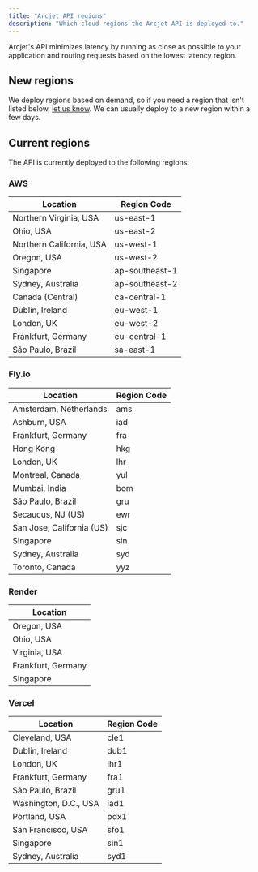 ```yaml
---
title: "Arcjet API regions"
description: "Which cloud regions the Arcjet API is deployed to."
---
```



Arcjet's API minimizes latency by running as close as possible to your application and routing requests based on the lowest latency region.

## New regions

We deploy regions based on demand, so if you need a region that isn't listed below, [let us know](/support). We can usually deploy to a new region within a few days.

## Current regions

The API is currently deployed to the following regions:

### AWS

| Location                 | Region Code    |
| ------------------------ | -------------- |
| Northern Virginia, USA   | us-east-1      |
| Ohio, USA                | us-east-2      |
| Northern California, USA | us-west-1      |
| Oregon, USA              | us-west-2      |
| Singapore                | ap-southeast-1 |
| Sydney, Australia        | ap-southeast-2 |
| Canada (Central)         | ca-central-1   |
| Dublin, Ireland          | eu-west-1      |
| London, UK               | eu-west-2      |
| Frankfurt, Germany       | eu-central-1   |
| São Paulo, Brazil        | sa-east-1      |

### Fly.io

| Location                  | Region Code |
| ------------------------- | ----------- |
| Amsterdam, Netherlands    | ams         |
| Ashburn, USA              | iad         |
| Frankfurt, Germany        | fra         |
| Hong Kong                 | hkg         |
| London, UK                | lhr         |
| Montreal, Canada          | yul         |
| Mumbai, India             | bom         |
| São Paulo, Brazil         | gru         |
| Secaucus, NJ (US)         | ewr         |
| San Jose, California (US) | sjc         |
| Singapore                 | sin         |
| Sydney, Australia         | syd         |
| Toronto, Canada           | yyz         |

### Render

| Location           |
| ------------------ |
| Oregon, USA        |
| Ohio, USA          |
| Virginia, USA      |
| Frankfurt, Germany |
| Singapore          |

### Vercel

| Location              | Region Code |
| --------------------- | ----------- |
| Cleveland, USA        | cle1        |
| Dublin, Ireland       | dub1        |
| London, UK            | lhr1        |
| Frankfurt, Germany    | fra1        |
| São Paulo, Brazil     | gru1        |
| Washington, D.C., USA | iad1        |
| Portland, USA         | pdx1        |
| San Francisco, USA    | sfo1        |
| Singapore             | sin1        |
| Sydney, Australia     | syd1        |

<Comments />
